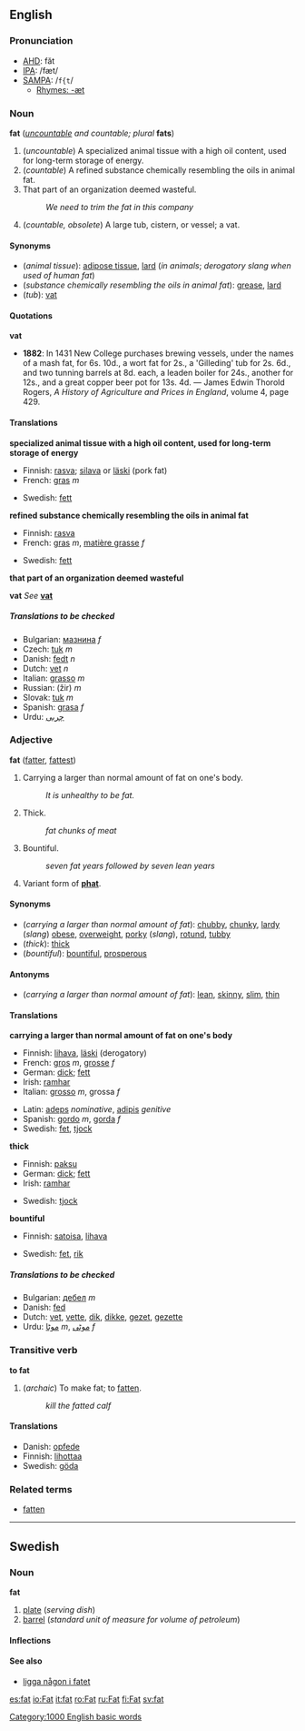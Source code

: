 ==English==
===Pronunciation===
*[[AHD]]: făt
*[[IPA]]: /fæt/
*[[SAMPA]]: /<tt>f{t</tt>/
**[[Rhymes:English:-æt|Rhymes: -æt]]

=== Noun ===
'''fat''' (''[[uncountable]] and countable; plural'' '''fats''')

#(''uncountable'') A specialized animal tissue with a high oil content, used for long-term storage of energy.
#(''countable'') A refined substance chemically resembling the oils in animal fat.
#That part of an organization deemed wasteful.
#:''We need to trim the fat in this company''
#(''countable, obsolete'') A large tub, cistern, or vessel; a vat.

====Synonyms====
*(''animal tissue''): [[adipose tissue]], [[lard]] (''in animals''; ''derogatory slang when used of human fat'')
*(''substance chemically resembling the oils in animal fat''): [[grease]], [[lard]]
*(''tub''): [[vat]]

====Quotations====

'''vat'''
*'''1882''': In 1431 New College purchases brewing vessels, under the names of a mash fat, for 6s. 10d., a wort fat for 2s., a 'Gilleding' tub for 2s. 6d., and two tunning barrels at 8d. each, a leaden boiler for 24s., another for 12s., and a great copper beer pot for 13s. 4d. &mdash; James Edwin Thorold Rogers, ''A History of Agriculture and Prices in England'', volume 4, page 429.

==== Translations ====

'''specialized animal tissue with a high oil content, used for long-term storage of energy'''
{{top}}
*Finnish: [[rasva]]; [[silava]] or [[läski]] (pork fat)
*French: [[gras]] ''m''
{{mid}}
*Swedish: [[fett]]
{{bottom}}

'''refined substance chemically resembling the oils in animal fat'''
{{top}}
*Finnish: [[rasva]]
*French: [[gras]] ''m'', [[matière grasse]] ''f''
{{mid}}
*Swedish: [[fett]]
{{bottom}}

'''that part of an organization deemed wasteful'''
{{top}}
{{mid}}
{{bottom}}

'''vat'''
''See'' '''[[vat]]'''

=====Translations to be checked=====
<!--Remove this section once all of the translations below have been moved into the tables above.-->
{{checktrans}}

*Bulgarian: [[мазнина]] ''f''
*Czech: [[tuk]] ''m''
*Danish: [[fedt]] ''n''
*Dutch: [[vet]] ''n''
*Italian: [[grasso]] ''m''
*Russian: (žir) ''m''
*Slovak: [[tuk]] ''m''
*Spanish: [[grasa]] ''f''
*Urdu: [[چربى]]

=== Adjective ===
'''fat''' ([[fatter]], [[fattest]])

#Carrying a larger than normal amount of fat on one's body.
#:''It is unhealthy to be fat.''
#Thick.
#:''fat chunks of meat''
#Bountiful.
#:''seven fat years followed by seven lean years''
#Variant form of '''[[phat]]'''.

==== Synonyms ====
*(''carrying a larger than normal amount of fat''): [[chubby]], [[chunky]], [[lardy]] (''slang'') [[obese]], [[overweight]], [[porky]] (''slang''), [[rotund]], [[tubby]]
*(''thick''): [[thick]]
*(''bountiful''): [[bountiful]], [[prosperous]]

==== Antonyms ====
*(''carrying a larger than normal amount of fat''): [[lean]], [[skinny]], [[slim]], [[thin]]

==== Translations ====

'''carrying a larger than normal amount of fat on one's body'''
{{top}}
*Finnish: [[lihava]], [[läski]] (derogatory)
*French: [[gros]] ''m'', [[grosse]] ''f''
*German: [[dick#German|dick]]; [[fett]]
*Irish: [[ramhar]]
*Italian: [[grosso]] ''m'', grossa ''f''
{{mid}}
*Latin: [[adeps]] ''nominative'', [[adipis]] ''genitive''
*Spanish: [[gordo]] ''m'', [[gorda]] ''f''
*Swedish: [[fet]], [[tjock]]
{{bottom}}

'''thick'''
{{top}}
*Finnish: [[paksu]]
*German: [[dick#German|dick]]; [[fett]]
*Irish: [[ramhar]]
{{mid}}
*Swedish: [[tjock]]
{{bottom}}

'''bountiful'''
{{top}}
*Finnish: [[satoisa]], [[lihava]]
{{mid}}
*Swedish: [[fet]], [[rik]]
{{bottom}}

=====Translations to be checked=====
<!--Remove this section once all of the translations below have been moved into the tables above.-->
{{checktrans}}

*Bulgarian: [[дебел]] ''m''
*Danish: [[fed#Danish|fed]]
*Dutch: [[vet]], [[vette]], [[dik]], [[dikke]], [[gezet]], [[gezette]]
*Urdu: [[موٹا]] ''m'', [[موٹى]] ''f''

=== Transitive verb===
'''to fat'''

#(''archaic'') To make fat; to [[fatten]].
#:''kill the fatted calf''

====Translations====
*Danish: [[opfede]]
*Finnish: [[lihottaa]]
*Swedish: [[göda]]

===Related terms===
*[[fatten]]

----
==Swedish==
===Noun===
'''fat''' 
#[[plate]] (''serving dish'')
#[[barrel]] (''standard unit of measure for volume of petroleum'')

====Inflections====
{{sv-noun|gender=Neuter|fat|fatet|fat|faten|fats|fatets|fats|fatens}}

====See also====
*[[ligga någon i fatet]]

[[Category:1000 English basic words]]

[[es:fat]]
[[io:Fat]]
[[it:fat]]
[[ro:Fat]]
[[ru:Fat]]
[[fi:Fat]]
[[sv:fat]]